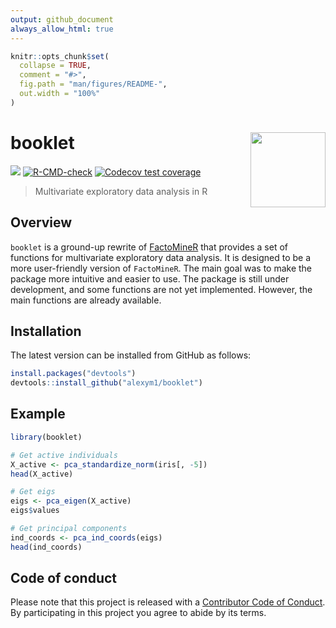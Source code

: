 ---
output: github_document
always_allow_html: true
---

<!-- README.md is generated from README.Rmd. Please edit that file -->

```{r, include = FALSE}
knitr::opts_chunk$set(
  collapse = TRUE,
  comment = "#>",
  fig.path = "man/figures/README-",
  out.width = "100%"
)
```

# booklet <a href=#><img src='man/figures/sticker.png' align="right" width="120" /></a>

<!-- badges: start -->
![](https://img.shields.io/badge/github%20version-0.5.0-orange.svg)
[![R-CMD-check](https://github.com/alexym1/booklet/actions/workflows/R-CMD-check.yaml/badge.svg)](https://github.com/alexym1/booklet/actions/workflows/R-CMD-check.yaml)
[![Codecov test coverage](https://codecov.io/gh/alexym1/booklet/branch/master/graph/badge.svg)](https://app.codecov.io/gh/alexym1/booklet?branch=master)
<!-- badges: end -->

> Multivariate exploratory data analysis in R


## Overview
`booklet` is a ground-up rewrite of [FactoMineR](https://github.com/husson/FactoMineR/tree/master) that provides a set of functions for multivariate exploratory data analysis. It is designed to be a more user-friendly version of `FactoMineR`. The main goal was to make the package more intuitive and easier to use. The package is still under development, and some functions are not yet implemented. However, the main functions are already available.


## Installation

The latest version can be installed from GitHub as follows: 

```{r eval = FALSE}
install.packages("devtools")
devtools::install_github("alexym1/booklet")
```

## Example

```{r, message = FALSE, warning = FALSE}
library(booklet)

# Get active individuals
X_active <- pca_standardize_norm(iris[, -5])
head(X_active)
```

```{r, message = FALSE, warning = FALSE}
# Get eigs
eigs <- pca_eigen(X_active)
eigs$values
```

```{r, message = FALSE, warning = FALSE}
# Get principal components
ind_coords <- pca_ind_coords(eigs)
head(ind_coords)
```


## Code of conduct

Please note that this project is released with a [Contributor Code of Conduct](https://alexym1.github.io/booklet/CONTRIBUTING.html). By participating in this project you agree to abide by its terms.

